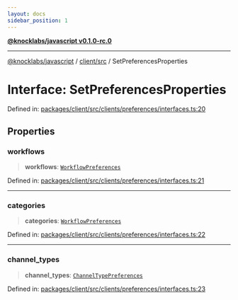 ```yaml
---
layout: docs
sidebar_position: 1
---
```


[**@knocklabs/javascript v0.1.0-rc.0**](../../../index.mdx)

***

[@knocklabs/javascript](../../../modules.mdx) / [client/src](../index.mdx) / SetPreferencesProperties

# Interface: SetPreferencesProperties

Defined in: [packages/client/src/clients/preferences/interfaces.ts:20](https://github.com/knocklabs/javascript/blob/main/packages/client/src/clients/preferences/interfaces.ts#L20)

## Properties

### workflows

> **workflows**: [`WorkflowPreferences`](../type-aliases/WorkflowPreferences.mdx)

Defined in: [packages/client/src/clients/preferences/interfaces.ts:21](https://github.com/knocklabs/javascript/blob/main/packages/client/src/clients/preferences/interfaces.ts#L21)

***

### categories

> **categories**: [`WorkflowPreferences`](../type-aliases/WorkflowPreferences.mdx)

Defined in: [packages/client/src/clients/preferences/interfaces.ts:22](https://github.com/knocklabs/javascript/blob/main/packages/client/src/clients/preferences/interfaces.ts#L22)

***

### channel\_types

> **channel\_types**: [`ChannelTypePreferences`](../type-aliases/ChannelTypePreferences.mdx)

Defined in: [packages/client/src/clients/preferences/interfaces.ts:23](https://github.com/knocklabs/javascript/blob/main/packages/client/src/clients/preferences/interfaces.ts#L23)
